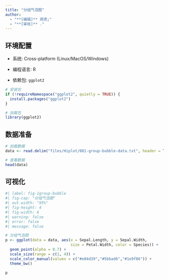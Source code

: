 ```yaml
---
title: "分组气泡图"
author:
  - "**[编辑]** 郑虎;"
  - "**[审核]** ."
---
```


## 环境配置

-   系统: Cross-platform (Linux/MacOS/Windows)

-   编程语言: R

-   依赖包: `ggplot2`

```r
# 安装包
if (!requireNamespace("ggplot2", quietly = TRUE)) {
  install.packages("ggplot2")
}

# 加载包
library(ggplot2)
```

## 数据准备

```r
# 加载数据
data <- read.delim("files/Hiplot/081-group-bubble-data.txt", header = T)

# 查看数据
head(data)
```

## 可视化

```r
#| label: fig-1group-bubble
#| fig-cap: "分组气泡图"
#| out.width: "95%"
#| fig-height: 4
#| fig-width: 6
#| warning: false
#| error: false
#| message: false

# 分组气泡图
p <- ggplot(data = data, aes(x = Sepal.Length, y = Sepal.Width, 
                             size = Petal.Width, color = Species)) +
  geom_point(alpha = 0.7) +
  scale_size(range = c(1, 4)) +
  scale_color_manual(values = c("#e04d39","#5bbad6","#1e9f86")) +
  theme_bw()

p
```




